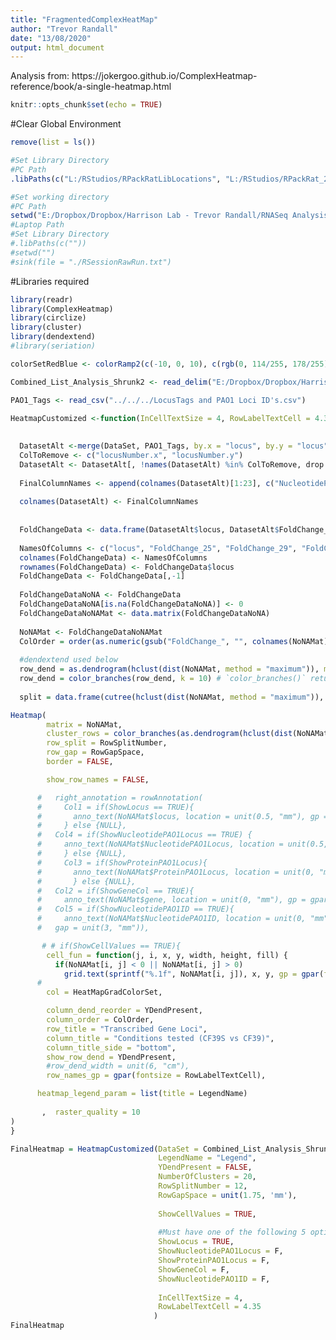 ```yaml
---
title: "FragmentedComplexHeatMap"
author: "Trevor Randall"
date: "13/08/2020"
output: html_document
---
```


Analysis from: https://jokergoo.github.io/ComplexHeatmap-reference/book/a-single-heatmap.html

```r
knitr::opts_chunk$set(echo = TRUE)
```


#Clear Global Environment
```r
remove(list = ls())
```


```r
#Set Library Directory
#PC Path
.libPaths(c("L:/RStudios/RPackRatLibLocations", "L:/RStudios/RPackRat_2019_04_DESEQLibs"))

#Set working directory
#PC Path
setwd("E:/Dropbox/Dropbox/Harrison Lab - Trevor Randall/RNASeq Analysis/RNASeqAnlyPkrat_2020_03/CF39vsCF39S/Pure Temperature Analysis Comparisons/Small ComplexHeatmaps")
#Laptop Path
#Set Library Directory
#.libPaths(c(""))
#setwd("")
#sink(file = "./RSessionRawRun.txt") 
``` 


#Libraries required
```r
library(readr)
library(ComplexHeatmap)
library(circlize)
library(cluster)
library(dendextend)
#library(seriation)
```

```r
colorSetRedBlue <- colorRamp2(c(-10, 0, 10), c(rgb(0, 114/255, 178/255), "white", rgb(213/255, 94/255, 0))) #First color is Blue and second is Vermillion from the Nature Colorblind palette
```


```r
Combined_List_Analysis_Shrunk2 <- read_delim("E:/Dropbox/Dropbox/Harrison Lab - Trevor Randall/RNASeq Analysis/RNASeqAnlyPkrat_2020_03/CF39vsCF39S/Pure Temperature Analysis Comparisons/Combined List Analysis Shrunk2.txt", "\t", escape_double = FALSE, trim_ws = TRUE)

PAO1_Tags <- read_csv("../../../LocusTags and PAO1 Loci ID's.csv")
```

```r
HeatmapCustomized <-function(InCellTextSize = 4, RowLabelTextCell = 4.35, LegendName = "Legend", DataSet, YDendPresent = FALSE, NumberOfClusters = 20, RowSplitNumber = 12, RowGapSpace = unit(1.75, 'mm'), ShowLocus = TRUE, ShowNucleotidePAO1Locus = TRUE, ShowProteinPAO1Locus = TRUE, ShowGeneCol = TRUE, ShowNucleotidePAO1ID = TRUE, ShowCellValues = TRUE, HeatMapGradColorSet = colorSetRedBlue){
  
  
  DatasetAlt <-merge(DataSet, PAO1_Tags, by.x = "locus", by.y = "locus", all.x = T, all.y = T)
  ColToRemove <- c("locusNumber.x", "locusNumber.y")
  DatasetAlt <- DatasetAlt[, !names(DatasetAlt) %in% ColToRemove, drop = F]
  
  FinalColumnNames <- append(colnames(DatasetAlt)[1:23], c("NucleotidePAO1Locus", "NucleotidePAO1ID", "ProteinPAO1Locus", "ProteinPAO1ID"))
  
  colnames(DatasetAlt) <- FinalColumnNames
  
  
  FoldChangeData <- data.frame(DatasetAlt$locus, DatasetAlt$FoldChange_25, DatasetAlt$FoldChange_29, DatasetAlt$FoldChange_33, DatasetAlt$FoldChange_37, DatasetAlt$FoldChange_41)
  
  NamesOfColumns <- c("locus", "FoldChange_25", "FoldChange_29", "FoldChange_33", "FoldChange_37", "FoldChange_41")
  colnames(FoldChangeData) <- NamesOfColumns
  rownames(FoldChangeData) <- FoldChangeData$locus
  FoldChangeData <- FoldChangeData[,-1]
  
  FoldChangeDataNoNA <- FoldChangeData
  FoldChangeDataNoNA[is.na(FoldChangeDataNoNA)] <- 0
  FoldChangeDataNoNAMat <- data.matrix(FoldChangeDataNoNA)
  
  NoNAMat <- FoldChangeDataNoNAMat
  ColOrder = order(as.numeric(gsub("FoldChange_", "", colnames(NoNAMat))))
  
  #dendextend used below
  row_dend = as.dendrogram(hclust(dist(NoNAMat, method = "maximum")), method = "complete")
  row_dend = color_branches(row_dend, k = 10) # `color_branches()` returns a dendrogram object
  
  split = data.frame(cutree(hclust(dist(NoNAMat, method = "maximum")), h=2))

Heatmap(
        matrix = NoNAMat, 
        cluster_rows = color_branches(as.dendrogram(hclust(dist(NoNAMat, method = "canberra")), method = "complete"), k = NumberOfClusters),
        row_split = RowSplitNumber,
        row_gap = RowGapSpace,
        border = FALSE,

        show_row_names = FALSE,

      #   right_annotation = rowAnnotation(
      #     Col1 = if(ShowLocus == TRUE){
      #       anno_text(NoNAMat$locus, location = unit(0.5, "mm"), gp = gpar(fontsize = RowLabelTextCell))
      #     } else {NULL},
      #   Col4 = if(ShowNucleotidePAO1Locus == TRUE) {
      #     anno_text(NoNAMat$NucleotidePAO1Locus, location = unit(0.5, "mm"), gp = gpar(fontsize = RowLabelTextCell))
      #     } else {NULL},
      # 	Col3 = if(ShowProteinPAO1Locus){
      # 	  anno_text(NoNAMat$ProteinPAO1Locus, location = unit(0, "mm"), gp = gpar(fontsize = RowLabelTextCell))
      # 	  } else {NULL},
      #   Col2 = if(ShowGeneCol == TRUE){
      #     anno_text(NoNAMat$gene, location = unit(0, "mm"), gp = gpar(fontsize = RowLabelTextCell))} else {NULL},
      #   Col5 = if(ShowNucleotidePAO1ID == TRUE){
      #     anno_text(NoNAMat$NucleotidePAO1ID, location = unit(0, "mm"), gp = gpar(fontsize = RowLabelTextCell))} else {NULL},
      #   gap = unit(3, "mm")),

       # # if(ShowCellValues == TRUE){
        cell_fun = function(j, i, x, y, width, height, fill) {
          if(NoNAMat[i, j] < 0 || NoNAMat[i, j] > 0)
            grid.text(sprintf("%.1f", NoNAMat[i, j]), x, y, gp = gpar(fontsize = InCellTextSize))},
      #   
        col = HeatMapGradColorSet,

        column_dend_reorder = YDendPresent,
        column_order = ColOrder,
        row_title = "Transcribed Gene Loci",
        column_title = "Conditions tested (CF39S vs CF39)",
        column_title_side = "bottom",
        show_row_dend = YDendPresent,
        #row_dend_width = unit(6, "cm"),
        row_names_gp = gpar(fontsize = RowLabelTextCell),

      heatmap_legend_param = list(title = LegendName)
        
       ,  raster_quality = 10
)
}
```


```r
FinalHeatmap = HeatmapCustomized(DataSet = Combined_List_Analysis_Shrunk2, 
                                 LegendName = "Legend", 
                                 YDendPresent = FALSE, 
                                 NumberOfClusters = 20, 
                                 RowSplitNumber = 12,
                                 RowGapSpace = unit(1.75, 'mm'),
                                 
                                 ShowCellValues = TRUE,
                                 
                                 #Must have one of the following 5 options as true
                                 ShowLocus = TRUE, 
                                 ShowNucleotidePAO1Locus = F, 
                                 ShowProteinPAO1Locus = F,
                                 ShowGeneCol = F, 
                                 ShowNucleotidePAO1ID = F,
                                 
                                 InCellTextSize = 4,
                                 RowLabelTextCell = 4.35
                                )
FinalHeatmap
```

